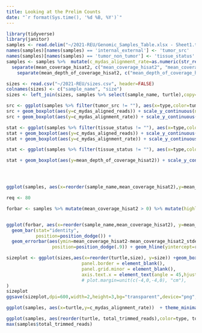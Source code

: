```yaml
---
title: Looking at the Prelim Counts
date: "`r format(Sys.time(), '%d %B, %Y')`"
---
```


```r
library(tidyverse)
library(janitor)
samples <- read.delim("~/2021-REU/Genomic_Samples_Table.xlsx - Sheet1.tsv") %>% clean_names() %>% mutate(type =  case_when(type == "Old" ~ "Old (Hiseq)", type == "New" ~ "New (Novaseq)"))
names(samples)[names(samples) == 'internal_external'] <- 'tumor_src'
names(samples)[names(samples) == 'tumor_non_tumor'] <- 'tissue_status'
samples <- samples %>%  mutate(c_mydas_alignment_rate=as.numeric(str_remove_all(c_mydas_alignment_rate,"%"))) %>% mutate(mean_depth_of_coverage_hisat2 = str_remove_all(mean_depth_of_coverage_hisat2, "x")) %>%
  separate(mean_coverage_hisat2, c("mean_coverage_hisat2", "mean_coverage_hisat2_stdev"),convert=TRUE) %>%
    separate(mean_depth_of_coverage_hisat2, c("mean_depth_of_coverage_hisat2", "mean_depth_of_coverage_hisat2_stdev"),convert=TRUE)

sizes <- read.csv("~/2021-REU/sizes.csv", header=FALSE)
colnames(sizes) <- c("sample_name", "size")
sizes <- left_join(sizes, samples %>% select(sample_name, turtle),copy=TRUE) %>% mutate(turtle=case_when(is.na(turtle) ~ "Flower", TRUE ~ turtle))
```

```r
src <- ggplot(samples %>% filter(tumor_src != ""), aes(x=type,color=tumor_src)) + theme_minimal() + labs(color="Tumor Source") 
src + geom_boxplot(aes(y=c_mydas_aligned_reads)) + scale_y_continuous(name = "Reads Aligned to C. mydas Genome")
src + geom_boxplot(aes(y=c_mydas_alignment_rate)) + scale_y_continuous(name = "Alignment Rate to C. mydas")
```

```r
stat <- ggplot(samples %>% filter(tissue_status != ""), aes(x=type,color=tissue_status)) + theme_minimal() + labs(color="Tumor Status") + scale_x_discrete(name="", labels=c("New"="new","Old"="HiSeq"))
stat + geom_boxplot(aes(y=c_mydas_aligned_reads)) + scale_y_continuous(name = "Reads Aligned to C. mydas Genome")
stat + geom_boxplot(aes(y=c_mydas_alignment_rate)) + scale_y_continuous(name = "Alignment Rate to C. mydas")
```

```r
stat <- ggplot(samples %>% filter(tissue_status != ""), aes(x=type,color=tissue_status)) + theme_minimal() + labs(color="Tumor Status") + scale_x_discrete(name="", labels=c("New"="new","Old"="HiSeq"))

stat + geom_boxplot(aes(y=mean_depth_of_coverage_hisat2)) + scale_y_continuous(name = "Mean Depth of Coverage with HiSat2")




ggplot(samples, aes(x=reorder(sample_name,mean_coverage_hisat2),y=mean_coverage_hisat2,color=type)) + theme_minimal() +  geom_hline(yintercept=80)+ geom_pointrange(aes(ymin=mean_coverage_hisat2-mean_coverage_hisat2_stdev, ymax=mean_coverage_hisat2+mean_coverage_hisat2_stdev))

req <- 80

forbar <- samples %>% mutate(mean_coverage_hisat2 > 0) %>% mutate(highlight = case_when(mean_coverage_hisat2-mean_coverage_hisat2_stdev > req ~ TRUE, TRUE ~ FALSE)) 


ggplot(forbar, aes(x=reorder(sample_name,mean_coverage_hisat2), y=mean_coverage_hisat2, fill=req -(mean_coverage_hisat2-mean_coverage_hisat2_stdev))) + 
  geom_bar(stat="identity", 
           position=position_dodge()) +
  geom_errorbar(aes(ymin=mean_coverage_hisat2-mean_coverage_hisat2_stdev, ymax=mean_coverage_hisat2+mean_coverage_hisat2_stdev), width=.2,
                 position=position_dodge(.9)) + geom_hline(yintercept=req,linetype="dotted") + scale_fill_viridis_b(name="Distance of Lowest\nPossible Coverage\nfrom Needed (x80)",direction=-1)

```


```r
sizeplot <- ggplot(sizes,aes(x=reorder(turtle,size), y=size)) +geom_boxplot(color="darkgrey")  + geom_point(size=0.5,alpha=0.5)  + labs(x=NULL,y="Size of Trimmed Raw Reads (Gb)") + theme_minimal() + theme(panel.background=element_blank(),
                            panel.border = element_blank(),
                            panel.grid.minor = element_blank(),
                            axis.text.x = element_text(angle = 45,hjust=1)
                            # plot.margin=unit(c(-4,0,-4,0), "cm"),
)
sizeplot
ggsave(sizeplot,dpi=600,width=2,height=3,bg="transparent",device="png",filename="sizeplot.png")
```

```r
ggplot(samples, aes(x=turtle,y=c_mydas_alignment_rate))  + theme_minimal() + labs(color="Tumor Source") + scale_color_discrete(name="", labels=c("New"="New","Old"="HiSeq"))  + geom_boxplot() + geom_point(aes(color=type)) +  scale_y_continuous(name = "Alignment Rate")
```
```r
ggplot(samples, aes(reorder(turtle, total_trimmed_reads),color=type, total_trimmed_reads)) + geom_boxplot(alpha=0.7) + geom_point(color="black",size=0.8) + theme_minimal() + scale_y_continuous(labels=scales::unit_format(unit = "mil", scale = 1e-6)) +  labs(x="", y="Total Trimmed Reads",color="Sequencing Type")  + theme(axis.text.x = element_text(angle = 45,hjust=1))
max(samples$total_trimmed_reads)
```
